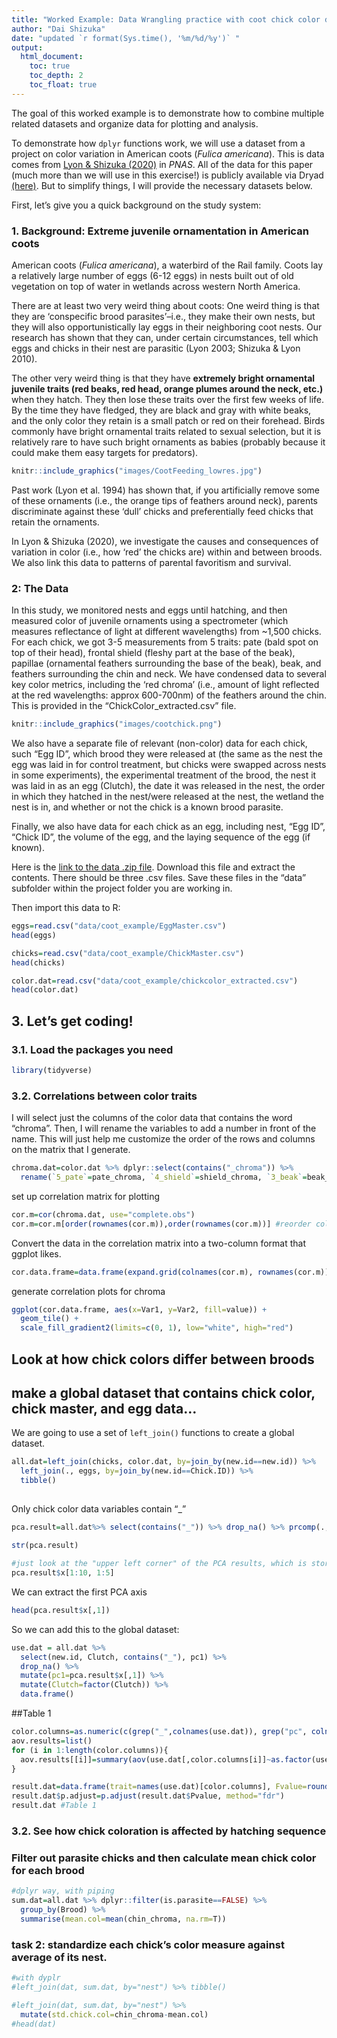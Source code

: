 ```yaml
---
title: "Worked Example: Data Wrangling practice with coot chick color data"
author: "Dai Shizuka"
date: "updated `r format(Sys.time(), '%m/%d/%y')` "
output: 
  html_document:
    toc: true
    toc_depth: 2
    toc_float: true
---
```


The goal of this worked example is to demonstrate how to combine multiple related datasets and organize data for plotting and analysis. 

To demonstrate how `dplyr` functions work, we will use a dataset from a project on color variation in American coots (*Fulica americana*). This is data comes from [Lyon & Shizuka (2020)](https://www.pnas.org/doi/full/10.1073/pnas.1913615117) in *PNAS*. All of the data for this paper (much more than we will use in this exercise!) is publicly available via Dryad [(here)](https://datadryad.org/stash/dataset/doi:10.5061%2Fdryad.ns1rn8pnv). But to simplify things, I will provide the necessary datasets below. 

First, let's give you a quick background on the study system:


### 1. Background: Extreme juvenile ornamentation in American coots 


American coots (*Fulica americana*), a waterbird of the Rail family. Coots lay a relatively large number of eggs (6-12 eggs) in nests built out of old vegetation on top of water in wetlands across western North America. 

There are at least two very weird thing about coots: 
One weird thing is that they are 'conspecific brood parasites'--i.e., they make their own nests, but they will also opportunistically lay eggs in their neighboring coot nests. Our research has shown that they can, under certain circumstances, tell which eggs and chicks in their nest are parasitic (Lyon 2003; Shizuka & Lyon 2010).

The other very weird thing is that they have **extremely bright ornamental juvenile traits (red beaks, red head, orange plumes around the neck, etc.)** when they hatch. They then lose these traits over the first few weeks of life. By the time they have fledged, they are black and gray with white beaks, and the only color they retain is a small patch or red on their forehead. Birds commonly have bright ornamental traits related to sexual selection, but it is relatively rare to have such bright ornaments as babies (probably because it could make them easy targets for predators).

```r
knitr::include_graphics("images/CootFeeding_lowres.jpg")
```

Past work (Lyon et al. 1994) has shown that, if you artificially remove some of these ornaments (i.e., the orange tips of feathers around neck), parents discriminate against these 'dull' chicks and preferentially feed chicks that retain the ornaments.

In Lyon & Shizuka (2020), we investigate the causes and consequences of variation in color (i.e., how 'red' the chicks are) within and between broods. We also link this data to patterns of parental favoritism and survival. 

### 2: The Data

In this study, we monitored nests and eggs until hatching, and then measured color of juvenile ornaments using a spectrometer (which measures reflectance of light at different wavelengths) from ~1,500 chicks. For each chick, we got 3-5 measurements from 5 traits: pate (bald spot on top of their head), frontal shield (fleshy part at the base of the beak), papillae (ornamental feathers surrounding the base of the beak), beak, and feathers surrounding the chin and neck. We have condensed data to several key color metrics, including the 'red chroma' (i.e., amount of light reflected at the red wavelengths: approx 600-700nm) of the feathers around the chin. This is provided in the "ChickColor_extracted.csv" file. 

```r
knitr::include_graphics("images/cootchick.png")
```


We also have a separate file of relevant (non-color) data for each chick, such "Egg ID", which brood they were released at (the same as the nest the egg was laid in for control treatment, but chicks were swapped across nests in some experiments), the experimental treatment of the brood, the nest it was laid in as an egg (Clutch), the date it was released in the nest, the order in which they hatched in the nest/were released at the nest, the wetland the nest is in, and whether or not the chick is a known brood parasite.

Finally, we also have data for each chick as an egg, including nest, "Egg ID", "Chick ID", the volume of the egg, and the laying sequence of the egg (if known).

Here is the [link to the data .zip file](data/coot_example.zip). Download this file and extract the contents. There should be three .csv files. Save these files in the "data" subfolder within the project folder you are working in.

Then import this data to R:

```r
eggs=read.csv("data/coot_example/EggMaster.csv")
head(eggs)
```

```r
chicks=read.csv("data/coot_example/ChickMaster.csv")
head(chicks)
```

```r
color.dat=read.csv("data/coot_example/chickcolor_extracted.csv")
head(color.dat)
```

## 3. Let's get coding!

### 3.1. Load the packages you need

```r
library(tidyverse)
```

### 3.2. Correlations between color traits

I will select just the columns of the color data that contains the word "chroma". Then, I will rename the variables to add a number in front of the name. This will just help me customize the order of the rows and columns on the matrix that I generate. 
```r
chroma.dat=color.dat %>% dplyr::select(contains("_chroma")) %>% 
  rename(`5_pate`=pate_chroma, `4_shield`=shield_chroma, `3_beak`=beak_chroma, `2_papillae`=papillae_chroma, `1_chin`=chin_chroma)
```

set up correlation matrix for plotting
```r
cor.m=cor(chroma.dat, use="complete.obs")
cor.m=cor.m[order(rownames(cor.m)),order(rownames(cor.m))] #reorder columns and rows
```

Convert the data in the correlation matrix into a two-column format that ggplot likes.
```r
cor.data.frame=data.frame(expand.grid(colnames(cor.m), rownames(cor.m)), value=as.vector(cor.m))
```

generate correlation plots for chroma
```r
ggplot(cor.data.frame, aes(x=Var1, y=Var2, fill=value)) +
  geom_tile() +
  scale_fill_gradient2(limits=c(0, 1), low="white", high="red")
```


## Look at how chick colors differ between broods


## make a global dataset that contains chick color, chick master, and egg data...

We are going to use a set of `left_join()` functions to create a global dataset. 

```r
all.dat=left_join(chicks, color.dat, by=join_by(new.id==new.id)) %>%
  left_join(., eggs, by=join_by(new.id==Chick.ID)) %>%
  tibble()

```

## 

Only chick color data variables contain "_" 

```r
pca.result=all.dat%>% select(contains("_")) %>% drop_na() %>% prcomp(.,  scale=T)
```

```r
str(pca.result)
```

```r
#just look at the "upper left corner" of the PCA results, which is stored in the pca.result object 
pca.result$x[1:10, 1:5]
```

We can extract the first PCA axis
```r
head(pca.result$x[,1])
```

So we can add this to the global dataset:
```r
use.dat = all.dat %>% 
  select(new.id, Clutch, contains("_"), pc1) %>%
  drop_na() %>%
  mutate(pc1=pca.result$x[,1]) %>%
  mutate(Clutch=factor(Clutch)) %>%
  data.frame()
```

##Table 1

```r
color.columns=as.numeric(c(grep("_",colnames(use.dat)), grep("pc", colnames(use.dat))))
aov.results=list()
for (i in 1:length(color.columns)){
  aov.results[[i]]=summary(aov(use.dat[,color.columns[i]]~as.factor(use.dat$Clutch)))
}
```

```r
result.dat=data.frame(trait=names(use.dat)[color.columns], Fvalue=round(sapply(1:length(color.columns), function(x) aov.results[[x]][[1]]$`F value`[1]), digits=3), Pvalue=round(sapply(1:length(color.columns), function(x) aov.results[[x]][[1]]$`Pr(>F)`[1]), digits=5))
result.dat$p.adjust=p.adjust(result.dat$Pvalue, method="fdr")
result.dat #Table 1
```

### 3.2. See how chick coloration is affected by hatching sequence 

### Filter out parasite chicks and then calculate mean chick color for each brood


```r
#dplyr way, with piping
sum.dat=all.dat %>% dplyr::filter(is.parasite==FALSE) %>% 
  group_by(Brood) %>% 
  summarise(mean.col=mean(chin_chroma, na.rm=T))

```


### task 2: standardize each chick's color measure against average of its nest.


```r
#with dyplr
#left_join(dat, sum.dat, by="nest") %>% tibble()
```

```r

#left_join(dat, sum.dat, by="nest") %>%
  mutate(std.chick.col=chin_chroma-mean.col)
#head(dat)
```
#####